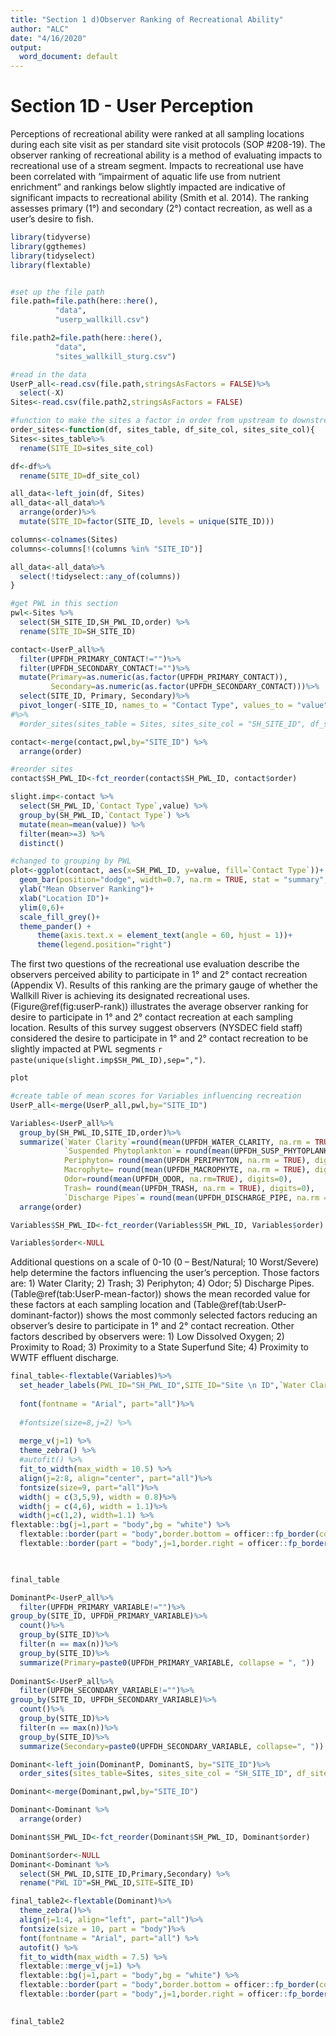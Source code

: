 ---
title: "Section 1 d)Observer Ranking of Recreational Ability"
author: "ALC"
date: "4/16/2020"
output:
  word_document: default
---

# Section 1D - User Perception

Perceptions of recreational ability were ranked at all sampling locations during each site visit as per standard site visit protocols (SOP #208-19). The observer ranking of recreational ability is a method of evaluating impacts to recreational use of a stream segment. Impacts to recreational use have been correlated with “impairment of aquatic life use from nutrient enrichment” and rankings below slightly impacted are indicative of significant impacts to recreational ability (Smith et al. 2014). The ranking assesses primary (1°) and secondary (2°) contact recreation, as well as a user’s desire to fish. 


```{r echo=FALSE, message=FALSE, warning=FALSE}
library(tidyverse)
library(ggthemes)
library(tidyselect)
library(flextable)


#set up the file path
file.path=file.path(here::here(),
          "data",
          "userp_wallkill.csv")

file.path2=file.path(here::here(),
          "data",
          "sites_wallkill_sturg.csv")

```

```{r echo=FALSE,message=FALSE,warning=FALSE}
#read in the data
UserP_all<-read.csv(file.path,stringsAsFactors = FALSE)%>%
  select(-X)
Sites<-read.csv(file.path2,stringsAsFactors = FALSE)
```

```{r echo=FALSE,message=FALSE,warning=FALSE}
#function to make the sites a factor in order from upstream to downstream
order_sites<-function(df, sites_table, df_site_col, sites_site_col){
Sites<-sites_table%>%
  rename(SITE_ID=sites_site_col)

df<-df%>%
  rename(SITE_ID=df_site_col)

all_data<-left_join(df, Sites)
all_data<-all_data%>%
  arrange(order)%>%
  mutate(SITE_ID=factor(SITE_ID, levels = unique(SITE_ID)))

columns<-colnames(Sites)
columns<-columns[!(columns %in% "SITE_ID")]

all_data<-all_data%>%
  select(!tidyselect::any_of(columns))
}
```


```{r echo=FALSE,message=FALSE,warning=FALSE}

#get PWL in this section
pwl<-Sites %>% 
  select(SH_SITE_ID,SH_PWL_ID,order) %>% 
  rename(SITE_ID=SH_SITE_ID)

contact<-UserP_all%>%
  filter(UPFDH_PRIMARY_CONTACT!="")%>%
  filter(UPFDH_SECONDARY_CONTACT!="")%>%
  mutate(Primary=as.numeric(as.factor(UPFDH_PRIMARY_CONTACT)),
         Secondary=as.numeric(as.factor(UPFDH_SECONDARY_CONTACT)))%>%
  select(SITE_ID, Primary, Secondary)%>%
  pivot_longer(-SITE_ID, names_to = "Contact Type", values_to = "value")
#%>%
  #order_sites(sites_table = Sites, sites_site_col = "SH_SITE_ID", df_site_col = "SITE_ID")

contact<-merge(contact,pwl,by="SITE_ID") %>% 
  arrange(order)

#reorder sites
contact$SH_PWL_ID<-fct_reorder(contact$SH_PWL_ID, contact$order)

slight.imp<-contact %>% 
  select(SH_PWL_ID,`Contact Type`,value) %>%
  group_by(SH_PWL_ID,`Contact Type`) %>% 
  mutate(mean=mean(value)) %>% 
  filter(mean>=3) %>% 
  distinct()

#changed to grouping by PWL
plot<-ggplot(contact, aes(x=SH_PWL_ID, y=value, fill=`Contact Type`))+
  geom_bar(position="dodge", width=0.7, na.rm = TRUE, stat = "summary", fun.y = "mean")+
  ylab("Mean Observer Ranking")+
  xlab("Location ID")+
  ylim(0,6)+
  scale_fill_grey()+
  theme_pander() +
      theme(axis.text.x = element_text(angle = 60, hjust = 1))+
      theme(legend.position="right")

```
The first two questions of the recreational use evaluation describe the observers perceived ability to participate in 1° and 2° contact recreation (Appendix V). Results of this ranking are the primary gauge of whether the Wallkill River is achieving its designated recreational uses. (Figure\@ref(fig:userP-rank)) illustrates the average observer ranking for desire to participate in 1° and 2° contact recreation at each sampling location. Results of this survey suggest observers (NYSDEC field staff) considered the desire to participate in 1° and 2° contact recreation to be slightly impacted at PWL segments `r paste(unique(slight.imp$SH_PWL_ID),sep=",")`.

```{r  userP-rank, fig.cap="Mean observer ranking of recreational ability for Wallkill River sampling locations. Columns represent observer rankings for the desire to participate in 1° and 2° contact recreation. Ranking of recreation ability was performed for all locations during each site visit." , fig.width=7, fig.height=4, echo=FALSE, message=FALSE,warning=FALSE}
plot
```
\newpage

```{r echo=FALSE,message=FALSE,warning=FALSE}
#create table of mean scores for Variables influencing recreation
UserP_all<-merge(UserP_all,pwl,by="SITE_ID")

Variables<-UserP_all%>%
  group_by(SH_PWL_ID,SITE_ID,order)%>%
  summarize(`Water Clarity`=round(mean(UPFDH_WATER_CLARITY, na.rm = TRUE), digits=0),
            `Suspended Phytoplankton`= round(mean(UPFDH_SUSP_PHYTOPLANKTON, na.rm = TRUE),digits=0),
            Periphyton= round(mean(UPFDH_PERIPHYTON, na.rm = TRUE), digits=0),
            Macrophyte= round(mean(UPFDH_MACROPHYTE, na.rm = TRUE), digits=0),
            Odor=round(mean(UPFDH_ODOR, na.rm=TRUE), digits=0),
            Trash= round(mean(UPFDH_TRASH, na.rm = TRUE), digits=0),
            `Discharge Pipes`= round(mean(UPFDH_DISCHARGE_PIPE, na.rm = TRUE), digits=0)) %>% 
  arrange(order)

Variables$SH_PWL_ID<-fct_reorder(Variables$SH_PWL_ID, Variables$order)

Variables$order<-NULL

```

Additional questions on a scale of 0-10 (0 – Best/Natural; 10 Worst/Severe) help determine the factors influencing the user’s perception. Those factors are: 1) Water Clarity; 2) Trash; 3) Periphyton; 4) Odor; 5) Discharge Pipes. (Table\@ref(tab:UserP-mean-factor)) shows the mean recorded value for these factors at each sampling location and (Table\@ref(tab:UserP-dominant-factor)) shows the most commonly selected factors reducing an observer’s desire to participate in 1° and 2° contact recreation. Other factors described by observers were: 1) Low Dissolved Oxygen; 2) Proximity to Road; 3) Proximity to a State Superfund Site; 4) Proximity to WWTF effluent discharge.

<!---BLOCK_LANDSCAPE_START--->
```{r tab.id="UserP-mean-factor", tab.cap="Mean observer ranked value for factors influencing desire to participate in 1° and 2° contact recreation in the Wallkill River. Factors were ranked on a 10 scale (0 – Best/Natural; 10 Worst/Severe) according to perceived impact on a location. Ranking of recreation ability was performed for all locations during each site visit", echo=FALSE, message=FALSE, warning=FALSE}
final_table<-flextable(Variables)%>%
  set_header_labels(PWL_ID="SH_PWL_ID",SITE_ID="Site \n ID",`Water Clarity`="Water \n Clarity", `Suspended Phytoplankton`="Suspended \nPhytoplankton", Periphyton="Periphyton", Odor="Odor", Trash="Trash", `Discharge Pipes`= "Dishcarge \n Pipes")%>%
  
  font(fontname = "Arial", part="all")%>%
  
  #fontsize(size=8,j=2) %>% 
   
  merge_v(j=1) %>% 
  theme_zebra() %>% 
  #autofit() %>% 
  fit_to_width(max_width = 10.5) %>% 
  align(j=2:8, align="center", part="all")%>%
  fontsize(size=9, part="all")%>%
  width(j = c(3,5,9), width = 0.8)%>%
  width(j = c(4,6), width = 1.1)%>%
  width(j=c(1,2), width=1.1) %>%
flextable::bg(j=1,part = "body",bg = "white") %>% 
  flextable::border(part = "body",border.bottom = officer::fp_border(color="grey")) %>% 
  flextable::border(part = "body",j=1,border.right = officer::fp_border(color = "grey"))
  


final_table
```

<!---BLOCK_LANDSCAPE_STOP--->

```{r echo=FALSE,message=FALSE,warning=FALSE}

DominantP<-UserP_all%>%
  filter(UPFDH_PRIMARY_VARIABLE!="")%>%
group_by(SITE_ID, UPFDH_PRIMARY_VARIABLE)%>%
  count()%>%
  group_by(SITE_ID)%>%
  filter(n == max(n))%>%
  group_by(SITE_ID)%>%
  summarize(Primary=paste0(UPFDH_PRIMARY_VARIABLE, collapse = ", "))
  
DominantS<-UserP_all%>%
  filter(UPFDH_SECONDARY_VARIABLE!="")%>%
group_by(SITE_ID, UPFDH_SECONDARY_VARIABLE)%>%
  count()%>%
  group_by(SITE_ID)%>%
  filter(n == max(n))%>%
  group_by(SITE_ID)%>%
  summarize(Secondary=paste0(UPFDH_SECONDARY_VARIABLE, collapse=", "))

Dominant<-left_join(DominantP, DominantS, by="SITE_ID")%>%
  order_sites(sites_table=Sites, sites_site_col = "SH_SITE_ID", df_site_col = "SITE_ID")

Dominant<-merge(Dominant,pwl,by="SITE_ID")

Dominant<-Dominant %>% 
  arrange(order)

Dominant$SH_PWL_ID<-fct_reorder(Dominant$SH_PWL_ID, Dominant$order)

Dominant$order<-NULL
Dominant<-Dominant %>% 
  select(SH_PWL_ID,SITE_ID,Primary,Secondary) %>% 
  rename("PWL ID"=SH_PWL_ID,SITE=SITE_ID)


```


```{r tab.id="UserP-dominant-factor", tab.cap="Most frequently ranked factor influencing observer desire to participate in 1° and 2° contact recreation in the Wallkill River. Factors influencing desire to recreate were ranked and a primary factor influencing the desire to participate in 1° and 2° contact recreation was chosen during each site visit. Column values represent the factor selected most frequently at each site.", message = F, warning = F, echo= F}
final_table2<-flextable(Dominant)%>%
  theme_zebra()%>%
  align(j=1:4, align="left", part="all")%>%
  fontsize(size = 10, part = "body")%>% 
  font(fontname = "Arial", part="all") %>% 
  autofit() %>% 
  fit_to_width(max_width = 7.5) %>% 
  flextable::merge_v(j=1) %>% 
  flextable::bg(j=1,part = "body",bg = "white") %>% 
  flextable::border(part = "body",border.bottom = officer::fp_border(color="grey")) %>% 
  flextable::border(part = "body",j=1,border.right = officer::fp_border(color = "grey"))
  

final_table2
```

\newpage
